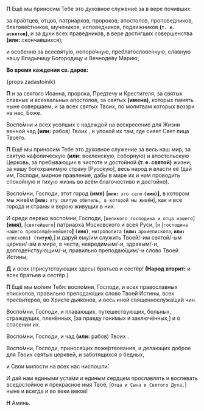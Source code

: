 
**П** Ещё мы приносим Тебе это духовное служение за в вере почивших:

за пра́отцев, отцов, патриархов, пророков; апостолов, проповедников, благове́стников, мучеников, исповедников, подвижников **(`т. е. аскетов`)**, и за духи всех праведников, в вере достигших совершенства **(или:** скончавшихся<R>)</R>;

и особенно за всесвяту́ю, непоро́чную, преблагослове́нную, славную нашу Владычицу Богородицу и Вечноде́ву Марию;

**Во время каждения св. даров:**

{props.zadastoinik}

**П** и за святого Иоанна, пророка, Предтечу и Крестителя, за святых славных и всехвальных апостолов, за святых **(имена)**, которых память ныне совершаем, и за всех святых Твоих, по молитвам которых воззри на нас, Боже.

Воспо́мни и всех усопших с надеждой на воскресение для Жизни вечной чад **(или:** рабов<R>)</R> Твоих <NamesEditorInput type="Об упокоении" />, и упокой их там, где сияет Свет лица Твоего.

**П** Ещё мы приносим Тебе это духовное служение за весь наш мир, за святую кафолическую **(или:** вселенскую, соборную<R>)</R> и апостольскую Церковь, за пребывающих в чистоте и достойной **(т. е. святой)** жизни; за нашу богохранимую страну <R>[</R>Русскую<R>]</R>, весь народ и власти её (дай им, Господи, мирное правление, дабы в мире их и нам проводить спокойную и тихую жизнь во всём благочестиво и достойно).

Воспо́мни, Господи, этот город **(имя)** **[`или:`** `это село` **`(имя)`]**, в котором мы живём **[`или:`** `эту святую обитель, в которой мы живём`<R>]</R>, как и все города и страны и верою живущих в них.

И среди первых воспо́мни, Господи, <R>[</R>`великого господина и отца нашего`<R>]</R> **(имя)**, <R>[</R>`святейшего`<R>]</R> патриарха Московского и всея Руси, <R>[</R>`и` <R>[</R>`господина нашего преосвяще́ннейшего`**] `(имя)`**, `митрополита` **`(или:`** `архиепископа`**, `или:`** `епископа`**`) (титул`)**,<R>]</R> и дару́й ему/им служить Твоей/-им святой/-ым церкви/-а́м в мире, в чести, невредимым/-и, здравым/-и, долгоде́нствующим/-и, правильно преподаю́щим/-и слово Твоей Истины;

**Д** и всех <R>(</R>присутствующих здесь<R>)</R> братьев и сестёр! **(Народ вторит:** и всех братьев и сестёр.<R>)</R>

**П** Ещё мы мо́лим Тебя: воспо́мни, Господи, и всех православных епископов, правильно преподаю́щих слово Твоей Истины, всех пресви́теров, во Христе дья́конов, и весь иной священнослужа́щий чин.

Воспо́мни, Господи, и плавающих, путешествующих, больных, страждущих, пленённых, <R>[</R>за правду гонимых и заключённых,<R>]</R> и о спасении их.

Воспо́мни, Господи, и чад **(или:** рабов<R>)</R> Твоих <NamesEditorInput type="О здравии" />.

Воспо́мни, Господи, принося́щих поже́ртвования, и делающих доброе для Твоих святых церкве́й, и заботящихся о бедных,

и Свои милости на всех нас ниспошли́.

И дай нам едиными уста́ми и единым сердцем прославлять и воспевать вседостойное и прекрасное имя Твоё, <R>[</R>`Отца и Сына и Святого Духа,`<R>]</R> ныне и всегда и во веки веков!

**Н** Аминь.
